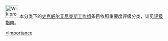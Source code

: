 [[File:Wikiproject_Square_Enix.svg|40px]] 本分类下的[[Wikipedia:电子游戏专题/史克威尔艾尼克斯|史克威尔艾尼克斯工作组]]条目依照重要度评级分类，详见[[Wikipedia:电子游戏专题/史克威尔艾尼克斯/评级|评级指南]]。

{{Articles by Importance|topic=史克威尔艾尼克斯|project=|format=toc}}

[[Category:史克威尔艾尼克斯工作组条目|*Importance]]